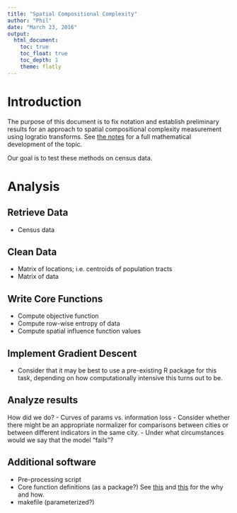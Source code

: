 ```yaml
---
title: "Spatial Compositional Complexity"
author: "Phil"
date: "March 23, 2016"
output:
  html_document:
    toc: true
    toc_float: true
    toc_depth: 1
    theme: flatly
---
```


# Introduction

The purpose of this document is to fix notation and establish preliminary results for an approach to spatial compositional complexity measurement using logratio transforms. See [the notes](https://github.com/PhilChodrow/compositional-complexity/blob/master/methods/logratio.pdf) for a full mathematical development of the topic. 

Our goal is to test these methods on census data. 

# Analysis

## Retrieve Data

- Census data

## Clean Data

- Matrix of locations; i.e. centroids of population tracts
- Matrix of data

## Write Core Functions

- Compute objective function
- Compute row-wise entropy of data
- Compute spatial influence function values

## Implement Gradient Descent

- Consider that it may be best to use a pre-existing R package for this task, depending on how computationally intensive this turns out to be. 

## Analyze results
How did we do?
- Curves of params vs. information loss
- Consider whether there might be an appropriate normalizer for comparisons between cities or between different indicators in the same city. 
- Under what circumstances would we say that the model "fails"?

## Additional software

- Pre-processing script
- Core function definitions (as a package?) See [this](http://rmflight.github.io/posts/2014/07/analyses_as_packages.html) and [this](http://rmflight.github.io/posts/2014/07/vignetteAnalysis.html) for the why and how. 
- makefile (parameterized?)